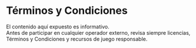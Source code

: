 # Términos y Condiciones

El contenido aquí expuesto es informativo.  
Antes de participar en cualquier operador externo, revisa siempre licencias,  
Términos y Condiciones y recursos de juego responsable.
